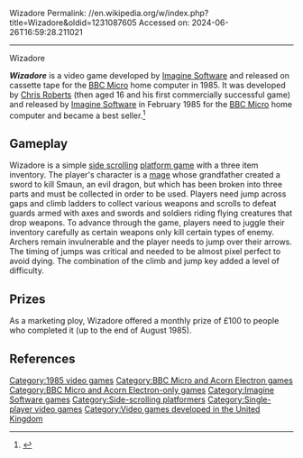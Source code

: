 Wizadore
Permalink: //en.wikipedia.org/w/index.php?title=Wizadore&oldid=1231087605
Accessed on: 2024-06-26T16:59:28.211021



------
Wizadore
{{Short description|1985 video game}}
{{more footnotes|date=May 2016}}
{{Infobox video game
| title          = Wizadore
| image          = Wizadore cover image.jpg
| alt = Wizadore
| caption        = Cassette inlay
| developer      = [[Chris Roberts (game developer)|Chris Roberts]]
| publisher      = [[Imagine Software]]
| released       = [[1985 in video gaming|1985]]
| genre          = [[action game|Action]]
| modes          = [[Single-player]]
| platforms      = [[BBC Micro]]
}}

'''''Wizadore''''' is a video game developed by [[Imagine Software]] and released on cassette tape for the [[BBC Micro]] home computer in 1985. It was developed by [[Chris Roberts (game developer)|Chris Roberts]] (then aged 16 and his first commercially successful game){{cn|date=August 2016}} and released by [[Imagine Software]] in February 1985 for the [[BBC Micro]] home computer and became a best seller.<ref>{{cite web | url = http://www.pixsoriginadventures.co.uk/tag/wizadore/ | title = Wizadore | accessdate = 2016-05-23 | date = 1985 | format =  | publisher = [[Imagine Software]]}}</ref>

==Gameplay==
Wizadore is a simple [[Side scroller|side scrolling]] [[platform game]] with a three item inventory. The player's character is a [[Magician (fantasy)|mage]] whose grandfather created a sword to kill Smaun, an evil dragon, but which has been broken into three parts and must be collected in order to be used. Players need jump across gaps and climb ladders to collect various weapons and scrolls to defeat guards armed with axes and swords and soldiers riding flying creatures that drop weapons. To advance through the game, players need to juggle their inventory carefully as certain weapons only kill certain types of enemy. Archers remain invulnerable and the player needs to jump over their arrows. The timing of jumps was critical and needed to be almost pixel perfect to avoid dying. The combination of the climb and jump key added a level of difficulty.

==Prizes==
As a marketing ploy, Wizadore offered a monthly prize of £100 to people who completed it (up to the end of August 1985).
<!-- ==Reception== -->

==References==
{{reflist}}

[[Category:1985 video games]]
[[Category:BBC Micro and Acorn Electron games]]
[[Category:BBC Micro and Acorn Electron-only games]]
[[Category:Imagine Software games]]
[[Category:Side-scrolling platformers]]
[[Category:Single-player video games]]
[[Category:Video games developed in the United Kingdom]]